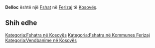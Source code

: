 {{Fshat në Kosovës
 | Emri                = Delloc
| sqi_N_name = Delloc
| sqi_N_FULL_NAME_RO = Delloc
| sqi_N_FULL_NAME_ND_RO = Delloc
| sqi_N_SORT_NAME_RG = DELLOC
| sqi_N_FULL_NAME_RG = Delloc
| sqi_N_FULL_NAME_ND_RG = Delloc
| sqi_V_name = Delovc
| sqi_V_FULL_NAME_RO = Delovc Delofc Dolloc
| sqi_V_FULL_NAME_ND_RO = Delovc Delofc Dolloc
| sqi_V_SORT_NAME_RG = DELOVC DELOFC DOLLOC
| sqi_V_FULL_NAME_RG = Delovc Delofc Dolloc
| sqi_V_FULL_NAME_ND_RG = Delovc Delofc Dolloc
| srp_N_name = Delovce
| srp_N_FULL_NAME_RO = Delovce
| srp_N_FULL_NAME_ND_RO = Delovce
| srp_N_SORT_NAME_RG = DELOVCE
| srp_N_FULL_NAME_RG = Delovce
| srp_N_FULL_NAME_ND_RG = Delovce
| srp_NS_name = Деловце
| srp_NS_FULL_NAME_RO = Деловце
| srp_NS_FULL_NAME_ND_RO = Деловце
| srp_NS_SORT_NAME_RG = ДЕЛОВЦЕ
| srp_NS_FULL_NAME_RG = Деловце
| srp_NS_FULL_NAME_ND_RG = Деловце
| srp_V_name = Delovec
| srp_V_FULL_NAME_RO = Delovec
| srp_V_FULL_NAME_ND_RO = Delovec
| srp_V_SORT_NAME_RG = DELOVEC
| srp_V_FULL_NAME_RG = Delovec
| srp_V_FULL_NAME_ND_RG = Delovec
| std_V_name = Delovo
| std_V_FULL_NAME_RO = Delovo
| std_V_FULL_NAME_ND_RO = Delovo
| std_V_SORT_NAME_RG = DELOVO
| std_V_FULL_NAME_RG = Delovo
| std_V_FULL_NAME_ND_RG = Delovo

 | Emri (Rasa dhanore) = 
 | Figura              = 
 | Shteti              = Kosovo
 | Komuna              = Ferizaj
 | Kodi postar         = 
 | Sipërfaqja          = 

 | Popullsia           = 

 | Regj. i popullsisë  = 
 | Dend. e popullsisë  = 
 | Faqja zyrtare       = 
 <!--- Koordinatat ----> 
 | Gjerësia            = 42.285
 | Gjatësia            = 20.918333
 | Lartësia            = 
}}
'''Delloc''' është një [[Fshat]] në [[Ferizaj]] të [[Kosovës]].

<!-- == Gjeografia == -->
<!-- == Historia == -->
<!-- == Demografia == -->
== Shih edhe ==
{{Komuna Ferizaj}}
{{Kosovo-Administrata-Cung}}

[[Kategoria:Fshatra në Kosovës]]
[[Kategoria:Fshatra në Kommunes Ferizaj]]
[[Kategoria:Vendbanime në Kosovës]]